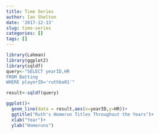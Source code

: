 ```yaml
---
title: Time Series
author: Ian Shelton
date: '2017-12-13'
slug: time-series
categories: []
tags: []
---
```


```r

library(Lahman)
library(ggplot2)
library(sqldf)
query<-"SELECT yearID,HR
FROM Batting
WHERE playerID='ruthba01'"

result<-sqldf(query)

ggplot()+
  geom_line(data = result,aes(x=yearID,y=HR))+
  ggtitle("Ruth's Homerun Titles Throughout the Years")+
  xlab("Year")+
  ylab("Homeruns")

```